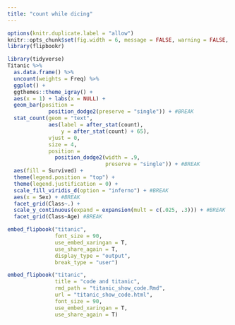```yaml
---
title: "count while dicing"
---
```


```r
options(knitr.duplicate.label = "allow")
knitr::opts_chunk$set(fig.width = 6, message = FALSE, warning = FALSE, comment = "", cache = F, echo = F)
library(flipbookr)
```



```r
library(tidyverse)
Titanic %>% 
  as.data.frame() %>% 
  uncount(weights = Freq) %>% 
  ggplot() +
  ggthemes::theme_igray() +
  aes(x = 1) + labs(x = NULL) +
  geom_bar(position = 
             position_dodge2(preserve = "single")) + #BREAK
  stat_count(geom = "text",
             aes(label = after_stat(count), 
                 y = after_stat(count) + 65),
             vjust = 0,
             size = 4,
             position = 
               position_dodge2(width = .9,
                               preserve = "single")) + #BREAK
  aes(fill = Survived) + 
  theme(legend.position = "top") +
  theme(legend.justification = 0) +
  scale_fill_viridis_d(option = "inferno") + #BREAK
  aes(x = Sex) + #BREAK
  facet_grid(Class~.) + 
  scale_y_continuous(expand = expansion(mult = c(.025, .3))) + #BREAK
  facet_grid(Class~Age) #BREAK

```


```r
embed_flipbook("titanic", 
               font_size = 90, 
               use_embed_xaringan = T,
               use_share_again = T,
               display_type = "output", 
               break_type = "user")
```


```r
embed_flipbook("titanic", 
               title = "code and titanic",
               rmd_path = "titanic_show_code.Rmd",
               url = "titanic_show_code.html",
               font_size = 90, 
               use_embed_xaringan = T,
               use_share_again = T)
```







